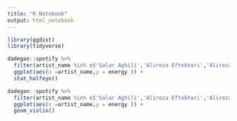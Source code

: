 ```yaml
---
title: "R Notebook"
output: html_notebook
---
```


```r
library(ggdist)
library(tidyverse)
```

```r
dadegan::spotify %>% 
  filter(artist_name %in% c('Salar Aghili','Alireza Eftekhari','Alireza Ghorbani')) %>% 
  ggplot(aes(x =artist_name,y = energy )) +
  stat_halfeye()
```
```r
dadegan::spotify %>% 
  filter(artist_name %in% c('Salar Aghili','Alireza Eftekhari','Alireza Ghorbani')) %>% 
  ggplot(aes(x =artist_name,y = energy )) +
  geom_violin()
```



